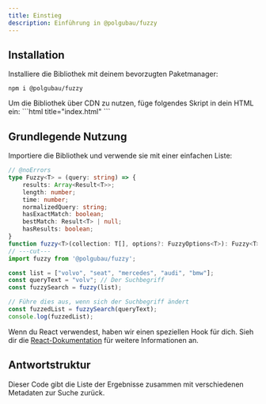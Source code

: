 ```yaml
---
title: Einstieg
description: Einführung in @polgubau/fuzzy
---
```


## Installation

Installiere die Bibliothek mit deinem bevorzugten Paketmanager:
```package-install
npm i @polgubau/fuzzy
```

<Accordions type="single">
  <Accordion title="CDN verwenden?" value="cdn" id="cdn">
  Um die Bibliothek über CDN zu nutzen, füge folgendes Skript in dein HTML ein:
  ```html title="index.html"
<script src="https://cdn.jsdelivr.net/npm/@polgubau/fuzzy"></script>
```
   </Accordion>
</Accordions>

## Grundlegende Nutzung

Importiere die Bibliothek und verwende sie mit einer einfachen Liste:

```ts twoslash title="index.ts"
// @noErrors
type Fuzzy<T> = (query: string) => {
    results: Array<Result<T>>;
    length: number;
    time: number;
    normalizedQuery: string;
    hasExactMatch: boolean;
    bestMatch: Result<T> | null;
    hasResults: boolean;
}
function fuzzy<T>(collection: T[], options?: FuzzyOptions<T>): Fuzzy<T>;
// ---cut---
import fuzzy from '@polgubau/fuzzy';

const list = ["volvo", "seat", "mercedes", "audi", "bmw"];
const queryText = "volv"; // Der Suchbegriff
const fuzzySearch = fuzzy(list);

// Führe dies aus, wenn sich der Suchbegriff ändert
const fuzzedList = fuzzySearch(queryText);
console.log(fuzzedList);
```
<Callout> Wenn du React verwendest, haben wir einen speziellen Hook für dich. Sieh dir die [React-Dokumentation](/docs/react) für weitere Informationen an.</Callout>

## Antwortstruktur
Dieser Code gibt die Liste der Ergebnisse zusammen mit verschiedenen Metadaten zur Suche zurück.
<AutoTypeTable path="./src/types/lib.ts" name="FuzzyResponse" />

 